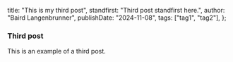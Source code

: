   title: "This is my third post",
  standfirst: "Third post standfirst here.",
  author: "Baird Langenbrunner",
  publishDate: "2024-11-08",
  tags: ["tag1", "tag2"],
};


<PostHeading metadata={postDetails} />

### Third post

This is an example of a third post.
